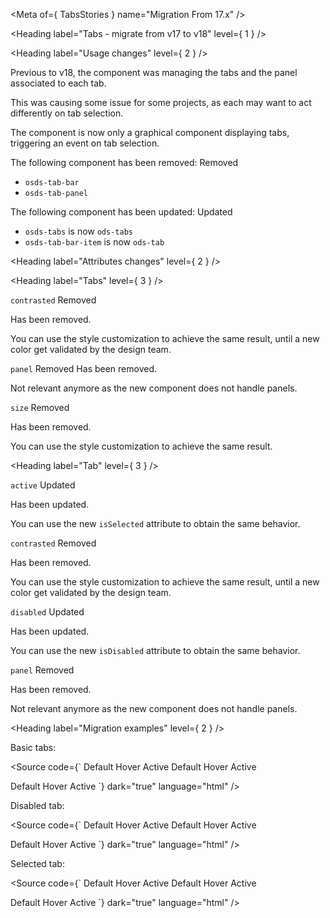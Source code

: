 
<Meta of={ TabsStories } name="Migration From 17.x" />

<Heading label="Tabs - migrate from v17 to v18" level={ 1 } />

<Heading label="Usage changes" level={ 2 } />

Previous to v18, the component was managing the tabs and the panel associated to each tab.

This was causing some issue for some projects, as each may want to act differently on tab selection.

The component is now only a graphical component displaying tabs, triggering an event on tab selection.

The following component has been removed: <Badge color="critical" size="sm">Removed</Badge>
- `osds-tab-bar`
- `osds-tab-panel`

The following component has been updated: <Badge color="information" size="sm">Updated</Badge>
- `osds-tabs` is now `ods-tabs`
- `osds-tab-bar-item` is now `ods-tab`

<Heading label="Attributes changes" level={ 2 } />

<Heading label="Tabs" level={ 3 } />

`contrasted` <Badge color="critical" size="sm">Removed</Badge>

Has been removed.

You can use the style customization to achieve the same result, until a new color get validated by the design team.

`panel`  <Badge color="critical" size="sm">Removed</Badge>
Has been removed.

Not relevant anymore as the new component does not handle panels.

`size` <Badge color="critical" size="sm">Removed</Badge>

Has been removed.

You can use the style customization to achieve the same result.

<Heading label="Tab" level={ 3 } />

`active` <Badge color="information" size="sm">Updated</Badge>

Has been updated.

You can use the new `isSelected` attribute to obtain the same behavior.

`contrasted` <Badge color="critical" size="sm">Removed</Badge>

Has been removed.

You can use the style customization to achieve the same result, until a new color get validated by the design team.

`disabled` <Badge color="information" size="sm">Updated</Badge>

Has been updated.

You can use the new `isDisabled` attribute to obtain the same behavior.

`panel` <Badge color="critical" size="sm">Removed</Badge>

Has been removed.

Not relevant anymore as the new component does not handle panels.

<Heading label="Migration examples" level={ 2 } />

Basic tabs:

<Source code={`
<osds-tabs>
  <osds-tab-bar slot="top">
    <osds-tab-bar-item panel="default">Default</osds-tab-bar-item>
    <osds-tab-bar-item panel="hover">Hover</osds-tab-bar-item>
    <osds-tab-bar-item panel="active">Active</osds-tab-bar-item>
  </osds-tab-bar>
  <osds-tab-panel name="default">Default</osds-tab-panel>
  <osds-tab-panel name="hover">Hover</osds-tab-panel>
  <osds-tab-panel name="active">Active</osds-tab-panel>
</osds-tabs>

<!-- is now -->

<ods-tabs>
  <ods-tab>Default</ods-tab>
  <ods-tab>Hover</ods-tab>
  <ods-tab>Active</ods-tab>
</ods-tabs>
<!-- ... your own panel/view/page management ... -->
`}
        dark="true"
        language="html" />

Disabled tab:

<Source code={`
<osds-tabs>
  <osds-tab-bar slot="top">
    <osds-tab-bar-item disabled panel="default">Default</osds-tab-bar-item>
    <osds-tab-bar-item panel="hover">Hover</osds-tab-bar-item>
    <osds-tab-bar-item panel="active">Active</osds-tab-bar-item>
  </osds-tab-bar>
  <osds-tab-panel name="default">Default</osds-tab-panel>
  <osds-tab-panel name="hover">Hover</osds-tab-panel>
  <osds-tab-panel name="active">Active</osds-tab-panel>
</osds-tabs>

<!-- is now -->

<ods-tabs>
  <ods-tab is-disabled>Default</ods-tab>
  <ods-tab>Hover</ods-tab>
  <ods-tab>Active</ods-tab>
</ods-tabs>
<!-- ... your own panel/view/page management ... -->
`}
        dark="true"
        language="html" />

Selected tab:

<Source code={`
<osds-tabs>
  <osds-tab-bar slot="top">
    <osds-tab-bar-item active panel="default">Default</osds-tab-bar-item>
    <osds-tab-bar-item panel="hover">Hover</osds-tab-bar-item>
    <osds-tab-bar-item panel="active">Active</osds-tab-bar-item>
  </osds-tab-bar>
  <osds-tab-panel name="default">Default</osds-tab-panel>
  <osds-tab-panel name="hover">Hover</osds-tab-panel>
  <osds-tab-panel name="active">Active</osds-tab-panel>
</osds-tabs>

<!-- is now -->

<ods-tabs>
  <ods-tab is-selected>Default</ods-tab>
  <ods-tab>Hover</ods-tab>
  <ods-tab>Active</ods-tab>
</ods-tabs>
<!-- ... your own panel/view/page management ... -->
`}
        dark="true"
        language="html" />
